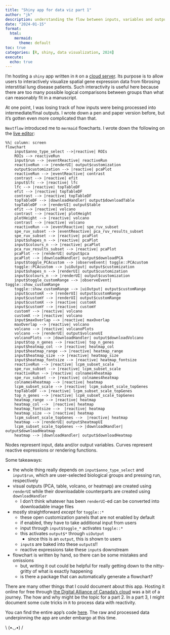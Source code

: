---
title: "Shiny app for data viz part 1"
author: "jk"
description: understanding the flow between inputs, variables and outputs
date: "2024-01-15"
format: 
  html: 
    mermaid:
      theme: default
toc: true
categories: [R, shiny, data visualization, 2024]
execute:
  echo: true
---

I'm hosting a `shiny` app written in `R` on a [cloud server](https://fibrosingild.com). Its purpose is to allow users to interactively visualize spatial gene expression data from fibrosing interstitial lung disease patients. Such interactivity is useful here because there are too many possible logical comparisons between groups than what can reasonably fit in a manuscript.

At one point, I was losing track of how inputs were being processed into intermediate/final outputs. I wrote down a pen and paper version before, but it's gotten even more complicated than that.

`Nextflow` introduced me to `mermaid` flowcharts. I wrote down the following on the [live editor](https://mermaid.live):

```{mermaid}
%%| column: screen
flowchart
    input$anno_type_select -->|reactive| ROIs
    ROIs --> reactiveRun
    input$run --> |eventReactive| reactiveRun
    reactiveRun --> |renderUI| output$customization
    output$customization --> |reactive| pcaPlot
    reactiveRun --> |eventReactive| contrast
    contrast --> |reactive| efit
    input$lfc --> |reactive| lfc
    lfc --> |reactive| topTableDF
    efit --> |reactive| topTableDF
    contrast --> |reactive| topTableDF
    topTableDF --> |downloadHandler| output$downloadTable
    topTableDF --> |renderUI| output$table
    efit --> |reactive| volcano
    contrast --> |reactive| plotHeight
    plotHeight --> |reactive| volcano
    contrast --> |reactive| volcano
    reactiveRun --> |eventReactive| spe_ruv_subset
    spe_ruv_subset --> |eventReactive| pca_ruv_results_subset
    spe_ruv_subset --> |reactive| pcaPlot
    input$shapes_n --> |reactive| pcaPlot
    input$colours_n --> |reactive| pcaPlot
    pca_ruv_results_subset --> |reactive| pcaPlot
    pcaPlot --> |renderUI| output$pca
    pcaPlot --> |downloadHandler| output$downloadPCA 
    input$toggle_PCAcustom --> |observeEvent| toggle::PCAcustom
    toggle::PCAcustom --> |uiOutput| output$customization
    input$shapes_n --> |renderUI| output$customization
    input$colours_n --> |renderUI| output$customization
    input$toggle_customRange --> |observeEvent| toggle::show_customRange
    toggle::show_customRange --> |uiOutput| output$customRange
    input$customX --> |renderUI| output$customRange 
    input$customY --> |renderUI| output$customRange
    input$customX --> |reactive| customX
    input$customY --> |reactive| customY
    customY --> |reactive| volcano
    customX --> |reactive| volcano
    input$maxOverlap --> |reactive| maxOverlap
    maxOverlap --> |reactive| volcano
    volcano --> |reactive| volcanoPlots
    volcano --> |renderUI| output$volcanoUI
    volcanoPlots --> |downloadHandler| output$downloadVolcano
    input$top_n_genes --> |reactive| top_n_genes
    input$heatmap_col --> |reactive| heatmap_col
    input$heatmap_range --> |reactive| heatmap_range
    input$heatmap_size --> |reactive| heatmap_size
    input$heatmap_fontsize --> |reactive| heatmap_fontsize 
    reactiveRun --> |reactive| lcpm_subset_scale
    spe_ruv_subset --> |reactive| lcpm_subset_scale
    reactiveRun --> |reactive| colnames4heatmap
    spe_ruv_subset --> |reactive| colnames4heatmap
    colnames4heatmap --> |reactive| heatmap
    lcpm_subset_scale --> |reactive| lcpm_subset_scale_topGenes
    topTableDF --> |reactive| lcpm_subset_scale_topGenes
    top_n_genes --> |reactive| lcpm_subset_scale_topGenes
    heatmap_range --> |reactive| heatmap
    heatmap_col -->  |reactive| heatmap
    heatmap_fontsize -->  |reactive| heatmap
    heatmap_size --> |reactive| heatmap
    lcpm_subset_scale_topGenes -->  |reactive| heatmap
    heatmap --> |renderUI| output$heatmapUI
    lcpm_subset_scale_topGenes --> |downloadHandler| output$downloadHeatmap
    heatmap --> |downloadHandler| output$downloadHeatmap
```

Nodes represent input, data and/or output variables. Curves represent reactive expressions or rendering functions.

Some takeaways:

-   the whole thing really depends on `input$anno_type_select` and `input$run`, which are user-selected biological groups and pressing run, respectively
-   visual outputs (PCA, table, volcano, or heatmap) are created using `renderUI` while their downloadable counterparts are created using `downloadHandler`
    -   I don't think whatever has been `renderUI`-ed can be converted into downloadable image files
-   mostly straightforward *except* for `toggle::*`
    -   these open customization panels that are not enabled by default
    -   if enabled, they have to take additional input from users
    -   input through `input$toggle_*` activates `toggle::*`
    -   this activates `output$*` through `uiOutput`
        -   since this is an `output`, this is shown to users
    -   `input`s are baked into these `output`s!!
    -   reactive expressions take these `input`s downstream
-   flowchart is written by hand, so there can be some mistakes and omissions
    -   but, writing it out could be helpful for really getting down to the nitty-gritty of what is exactly happening
    -   is there a package that can automatically generate a flowchart?

There are many other things that I could document about this app. Hosting it online for free through [the Digital Alliance of Canada's cloud](https://docs.alliancecan.ca/wiki/Cloud) was a bit of a journey. The how and why might be the topic for a part 2. In a part 3, I might document some cute tricks in `R` to process data with reactivity.

You can find the entire app's code [here](https://github.com/kimsjune/ild-shiny-app). The raw and processed data underpinning the app are under embargo at this time.

::: center
\\ (•◡•) /
:::
